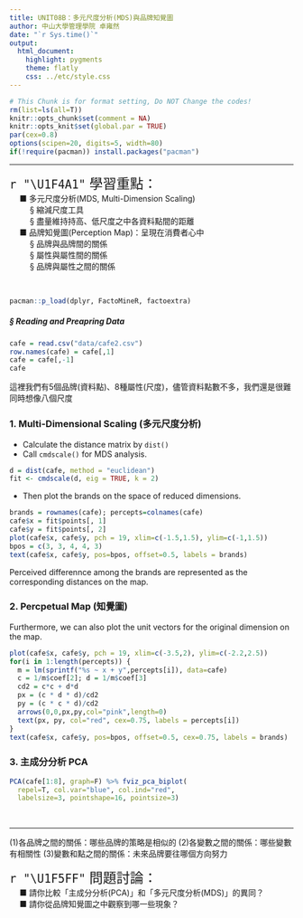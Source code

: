 ```yaml
---
title: UNIT08B：多元尺度分析(MDS)與品牌知覺圖
author: 中山大學管理學院 卓雍然
date: "`r Sys.time()`"
output: 
  html_document:
    highlight: pygments
    theme: flatly
    css: ../etc/style.css
---
```


```r
# This Chunk is for format setting, Do NOT Change the codes!
rm(list=ls(all=T))
knitr::opts_chunk$set(comment = NA)
knitr::opts_knit$set(global.par = TRUE)
par(cex=0.8)
options(scipen=20, digits=5, width=80)
if(!require(pacman)) install.packages("pacman")
```
<hr>

<p class="wwl">
<span style="font-size:24px">`r "\U1F4A1"` 學習重點：</span><br>
&emsp; ■ 多元尺度分析(MDS, Multi-Dimension Scaling)<br>
&emsp; &emsp; § 縮減尺度工具<br>
&emsp; &emsp; § 盡量維持持高、低尺度之中各資料點間的距離<br>
&emsp; ■ 品牌知覺圖(Perception Map)：呈現在消費者心中<br>
&emsp; &emsp; § 品牌與品牌間的關係<br>
&emsp; &emsp; § 屬性與屬性間的關係<br>
&emsp; &emsp; § 品牌與屬性之間的關係<br>
</p class="wwl">

<br>
```r
pacman::p_load(dplyr, FactoMineR, factoextra)
```

##### § Reading and Preapring Data
```r
cafe = read.csv("data/cafe2.csv")
row.names(cafe) = cafe[,1]
cafe = cafe[,-1]
cafe
```
這裡我們有5個品牌(資料點)、8種屬性(尺度)，儘管資料點數不多，我們還是很難同時想像八個尺度
<br>

### 1. Multi-Dimensional Scaling (多元尺度分析)

+ Calculate the distance matrix by `dist()`
+ Call `cmdscale()` for MDS analysis.

```r
d = dist(cafe, method = "euclidean")
fit <- cmdscale(d, eig = TRUE, k = 2)
```

+ Then plot the brands on the space of reduced dimensions. 

```r
brands = rownames(cafe); percepts=colnames(cafe)
cafe$x = fit$points[, 1]
cafe$y = fit$points[, 2]
plot(cafe$x, cafe$y, pch = 19, xlim=c(-1.5,1.5), ylim=c(-1,1.5))
bpos = c(3, 3, 4, 4, 3)
text(cafe$x, cafe$y, pos=bpos, offset=0.5, labels = brands)
```

Perceived differennce among the brands are represented as the corresponding distances on the map.
<br>

### 2. Percpetual Map (知覺圖)
Furthermore, we can also plot the unit vectors for the original dimension on the map.
```r
plot(cafe$x, cafe$y, pch = 19, xlim=c(-3.5,2), ylim=c(-2.2,2.5))
for(i in 1:length(percepts)) {
  m = lm(sprintf("%s ~ x + y",percepts[i]), data=cafe)
  c = 1/m$coef[2]; d = 1/m$coef[3]
  cd2 = c*c + d*d
  px = (c * d * d)/cd2
  py = (c * c * d)/cd2
  arrows(0,0,px,py,col="pink",length=0)
  text(px, py, col="red", cex=0.75, labels = percepts[i])
}
text(cafe$x, cafe$y, pos=bpos, offset=0.5, cex=0.75, labels = brands)
```

### 3. 主成分分析 PCA
```r
PCA(cafe[1:8], graph=F) %>% fviz_pca_biplot(
  repel=T, col.var="blue", col.ind="red", 
  labelsize=3, pointshape=16, pointsize=3)
```
<br><hr>

(1)各品牌之間的關係：哪些品牌的策略是相似的
(2)各變數之間的關係：哪些變數有相關性
(3)變數和點之間的關係：未來品牌要往哪個方向努力


<p class="qiz">
<span style="font-size:24px">`r "\U1F5FF"` 問題討論：</span><br>
&emsp; ■ 請你比較「主成分分析(PCA)」和「多元尺度分析(MDS)」的異同？<br>
&emsp; ■ 請你從品牌知覺圖之中觀察到哪一些現象？<br>
</p class="qiz"><br>



